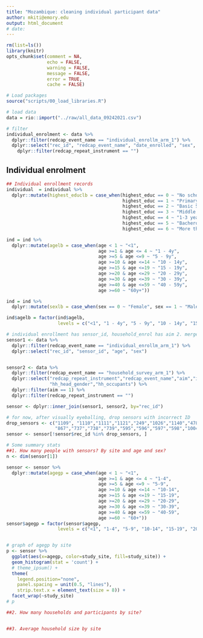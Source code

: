 ```yaml
---
title: "Mozambique: cleaning individual participant data"
author: mkiti@emory.edu
output: html_document
# date:
---
```



```r
rm(list=ls())
library(knitr)
opts_chunk$set(comment = NA, 
               echo = FALSE, 
               warning = FALSE, 
               message = FALSE, 
               error = TRUE, 
               cache = FALSE)
```


```r
# Load packages
source("scripts/00_load_libraries.R")

# load data
data = rio::import("../raw/all_data_09242021.csv")

# filter
individual_enrolment <- data %>% 
  dplyr::filter(redcap_event_name == "individual_enrollm_arm_1") %>% 
  dplyr::select("rec_id", "redcap_event_name", "date_enrolled", "sex", "sex_other", "birthdate","age", "read_write", "occupation___0", "occupation___1", "occupation___2", "occupation___3", "occupation___4", "occupation___5", "occupation___6", "occupation___7", "occupation___8", "occupation___9", "occupation_other", "enrolled_school", "highest_educ", "school_level", "transport_use", "hh_resp_exposure", "child_breastfeed", "num_simbling", "inscrio_complete", "sensor_id","child", "redcap_repeat_instrument") %>%
    dplyr::filter(redcap_repeat_instrument == "")

```

## Individual enrolment
```r
## Individual enrollment records
individual  = individual %>% 
  dplyr::mutate(highest_educlb = case_when(highest_educ == 0 ~ "No schooling", 
                                           highest_educ == 1 ~ "Primary School (1-7)", 
                                           highest_educ == 2 ~ "Basic Secondary school (8-10)",
                                           highest_educ == 3 ~ "Middle Secondary (11-12)", 
                                           highest_educ == 4 ~ "1-3 years of college/university", 
                                           highest_educ == 5 ~ "Bacherols",
                                           highest_educ == 6 ~ "More than Bachelors")) ## check spelling, initially "Bacherols"

ind = ind %>% 
  dplyr::mutate(agelb = case_when(age < 1 ~ "<1", 
                                  age >=1 & age <= 4 ~ "1 - 4y", 
                                  age >=5 & age <=9 ~ "5 - 9y", 
                                  age >=10 & age <=14 ~ "10 - 14y", 
                                  age >=15 & age <=19 ~ "15 - 19y", 
                                  age >=20 & age <=29 ~ "20 - 29y", 
                                  age >=30 & age <=39 ~ "30 - 39y", 
                                  age >=40 & age <=59 ~ "40 - 59y", 
                                  age >=60 ~ "60y+"))

ind = ind %>% 
  dplyr::mutate(sexlb = case_when(sex == 0 ~ "Female", sex == 1 ~ "Male"))

ind$agelb = factor(ind$agelb, 
                   levels = c("<1", "1 - 4y", "5 - 9y", "10 - 14y", "15 - 19y", "20 - 29y", "30 - 39y", "40 - 59y", "60y+"))

```


```r
# individual enrollment has sensor_id, household_enrol has aim 2. merge these two, then filter.
sensor1 <- data %>% 
  dplyr::filter(redcap_event_name == "individual_enrollm_arm_1") %>%
  dplyr::select("rec_id", "sensor_id", "age", "sex")


sensor2 <- data %>% 
  dplyr::filter(redcap_event_name == "household_survey_arm_1") %>%
  dplyr::select("redcap_repeat_instrument","redcap_event_name","aim","individual_id","rec_id","study_site","hh","hh_id","hoh_id", 
                "hh_head_gender","hh_occupants") %>%
  dplyr::filter(aim == 1) %>%
  dplyr::filter(redcap_repeat_instrument == "")

sensor <- dplyr::inner_join(sensor1, sensor2, by="rec_id")

# for now, after visually eyeballing, drop sensors with incorrect ID
drop_sensors <- c("1109", "1110","1111","1121","249","1026","1140","478","942",
                  "867","737","738","739","595","596","597","598","1004")
sensor <- sensor[!sensor$rec_id %in% drop_sensors, ]

# Some summary stats
##1. How many people with sensors? By site and age and sex?
n <- dim(sensor[1])

sensor <- sensor %>% 
  dplyr::mutate(agegp = case_when(age < 1 ~ "<1", 
                                  age >=1 & age <= 4 ~ "1-4", 
                                  age >=5 & age <=9 ~ "5-9", 
                                  age >=10 & age <=14 ~ "10-14", 
                                  age >=15 & age <=19 ~ "15-19", 
                                  age >=20 & age <=29 ~ "20-29", 
                                  age >=30 & age <=39 ~ "30-39", 
                                  age >=40 & age <=59 ~ "40-59", 
                                  age >=60 ~ "60+"))
sensor$agegp = factor(sensor$agegp, 
                   levels = c("<1", "1-4", "5-9", "10-14", "15-19", "20-29", "30-39", "40-59", "60+"))


# graph of agegp by site
p <- sensor %>% 
  ggplot(aes(x=agegp, color=study_site, fill=study_site)) +
  geom_histogram(stat = 'count') +
  # theme_ipsum() +
  theme(
    legend.position="none",
    panel.spacing = unit(0.5, "lines"),
    strip.text.x = element_text(size = 8)) +
  facet_wrap(~study_site)
# p

##2. How many households and participants by site?


##3. Average household size by site


```